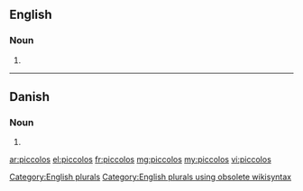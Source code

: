 ==English==

===Noun===
{{head|en}}

# {{plural of|piccolo}}

[[Category:English plurals]][[Category:English plurals using obsolete wikisyntax]]

----

==Danish==

===Noun===
{{head|da|noun form|g=c}}

# {{form of|genitive singular indefinite|piccolo|lang=da}}

[[ar:piccolos]]
[[el:piccolos]]
[[fr:piccolos]]
[[mg:piccolos]]
[[my:piccolos]]
[[vi:piccolos]]